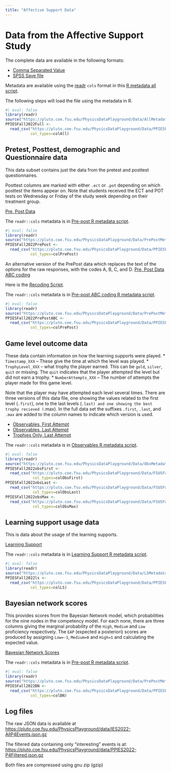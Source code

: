 ```yaml
---
title: "Affective Support Data"
---
```


# Data from the Affective Support Study

The complete data are available in the following formats:

* [Comma Separated Value](Data/PPIESFall2022Full.csv)
* [SPSS Save file](Data/PPIESFall2022BigDaddy.sav)

Metadata are available using the [readr](https://readr.tidyverse.org/) `cols` format in
this [R metadata all script](Data/AllMetadata.R).

The following steps will load the file using the metadata in R.
```r
#| eval: false
library(readr)
source("https://pluto.coe.fsu.edu/PhysicsDataPlayground/Data/AllMetadata.R")
PPIESFall2022Full <- 
  read_csv("https://pluto.coe.fsu.edu/PhysicsDataPlayground/Data/PPIESFall2022Full.csv",
           col_types=colAll)
```


## Pretest, Posttest, demographic and Questionnaire data

This data subset contains just the data from the pretest and posttest questionnaires.

Posttest columns are marked with either `.ect` or `.pot` depending on which
posttest the items appear on.  Note that students received the ECT and POT 
tests on Wednesday or Friday of the study week depending on their treatment group.

[Pre, Post Data](Data/PPIESFall2022PrePost.csv)


The `readr::cols` metadata is in [Pre-post R metadata script](Data/PrePostMetadata.R).

```r
#| eval: false
library(readr)
source("https://pluto.coe.fsu.edu/PhysicsDataPlayground/Data/PrePostMetadata.R")
PPIESFall2022PrePost <- 
  read_csv("https://pluto.coe.fsu.edu/PhysicsDataPlayground/Data/PPIESFall2022PrePost.csv",
           col_types=colPrePost)
```

An alternative version of the PrePost data which replaces the text of the options for the
raw responses, with the codes A, B, C, and D.
[Pre, Post Data ABC coding](Data/PPIESFall2022PrePostABC.csv)

Here is the [Recoding Script](scripts/RecodeRawData.R).

The `readr::cols` metadata is in [Pre-post ABC coding R metadata script](Data/PrePostMetadataABC.R).

```r
#| eval: false
library(readr)
source("https://pluto.coe.fsu.edu/PhysicsDataPlayground/Data/PrePostMetadataABC.R")
PPIESFall2022PrePostABC <- 
  read_csv("https://pluto.coe.fsu.edu/PhysicsDataPlayground/Data/PPIESFall2022PrePostABC.csv",
           col_types=colPrePost)
```

## Game level outcome data

These data contain information on how the learning supports were played.
* `Timestamp_XXX` -- These give the time at which the level was played.
* `TrophyLevel_XXX` -- what trophy the player earned.  This can be `gold`,
`silver`, `quit` or missing.  The `quit` indicates that the player attempted
the level but did not earn a trophy.
* `NumberAttempts_XXX` -- The number of attempts the player made for this game level.

Note that the player may have attempted each level several times.  There 
are three versions of this data file, one showing the values related to the
first level (`.first`), one to the last levels (`.last) and one showing the best 
trophy recieved (`.max).  In the full data set the suffixes
`.first`, `.last`, and `.max` are added to the column names to indicate which
version is used.

* [Observables, First Attempt](Data/PPIESFall2022obsFirst.csv)
* [Observables, Last Attempt](Data/PPIESFall2022obsLast.csv)
* [Trophies Only, Last Attempt](Data/PPIESFall2022obsMax.csv)

The `readr::cols` metadata is in [Observables R metadata script](Data/ObsMetadata.R).

```r
#| eval: false
library(readr)
source("https://pluto.coe.fsu.edu/PhysicsDataPlayground/Data/ObsMetadata.R")
PPIESFall2022obsFirst <-
  read_csv("https://pluto.coe.fsu.edu/PhysicsDataPlayground/Data/FSUSFall2022obsFirst.csv",
            col_types=colObsFirst)
PPIESFall2022obsLast <-
  read_csv("https://pluto.coe.fsu.edu/PhysicsDataPlayground/Data/FSUSFall2022obsFirst.csv",
            col_types=colObsLast)
PPIESFall2022obsMax <-
  read_csv("https://pluto.coe.fsu.edu/PhysicsDataPlayground/Data/FSUSFall2022obsFirst.csv",
            col_types=colObsMax)
```


## Learning support usage data

This is data about the usage of the learning supports.

[Learning Support](Data/PPIESFall2022ls.csv)

The `readr::cols` metadata is in [Learning Support R metadata script](LSMetadata.R).

```r
#| eval: false
library(readr)
source("https://pluto.coe.fsu.edu/PhysicsDataPlayground/Data/LSMetadata.R")
PPIESFall2022ls <- 
  read_csv("https://pluto.coe.fsu.edu/PhysicsDataPlayground/Data/PPIESFall2022ls.csv",
           col_types=colLS)
```


## Bayesian network scores

This provides scores from the Bayesian Network model, which probabilities
for the nine nodes in the competency model.  For each none, there are three
columns giving the marginal probability of the `High`, `Medium` and `Low`
proficiency respectively.  The `EAP` (expected a posteriori) scores are
produced by assigning `Low=-1`, `Medium=0` and `High=1` and calculating the
expected value.

[Bayesian Network Scores](Data/PPIESFall2022BN.csv)

The `readr::cols` metadata is in [Pre-post R metadata script](Data/PrePostMetadata.R).

```r
#| eval: false
library(readr)
source("https://pluto.coe.fsu.edu/PhysicsDataPlayground/Data/PrePostMetadata.R")
PPIESFall2022BN <- 
  read_csv("https://pluto.coe.fsu.edu/PhysicsDataPlayground/Data/PPIESFall2022BN.csv",
           col_types=colBN)
```


## Log files

The raw JSON data is available at
<https://pluto.coe.fsu.edu/PhysicsPlayground/data/IES2022-AllP4Events.json.gz>

The filtered data containing only “interesting” events is at:
<https://pluto.coe.fsu.edu/PhysicsPlayground/data/PPIES2022-P4Filtered.json.gz>

Both files are compressed using gnu zip (gzip)

